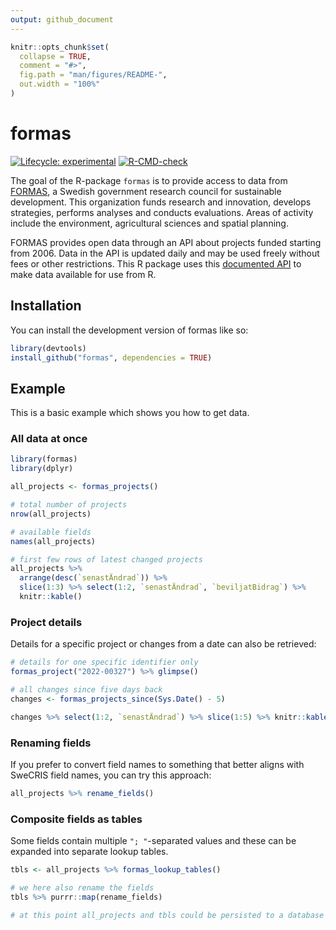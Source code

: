 ```yaml
---
output: github_document
---
```


<!-- README.md is generated from README.Rmd. Please edit that file -->

```r
knitr::opts_chunk$set(
  collapse = TRUE,
  comment = "#>",
  fig.path = "man/figures/README-",
  out.width = "100%"
)
```

# formas

<!-- badges: start -->
[![Lifecycle: experimental](https://img.shields.io/badge/lifecycle-experimental-orange.svg)](https://lifecycle.r-lib.org/articles/stages.html#experimental)
[![R-CMD-check](https://github.com/KTH-Library/formas/actions/workflows/R-CMD-check.yaml/badge.svg)](https://github.com/KTH-Library/formas/actions/workflows/R-CMD-check.yaml)
<!-- badges: end -->

The goal of the R-package `formas` is to provide access to data from [FORMAS](https://formas.se/en/start-page.html), a Swedish government research council for sustainable development. This organization funds research and innovation, develops strategies, performs analyses and conducts evaluations. Areas of activity include the environment, agricultural sciences and spatial planning.

FORMAS provides open data through an API about projects funded starting from 2006. Data in the API is updated daily and may be used freely without fees or other restrictions. This R package uses this [documented API](https://formas.se/en/start-page/about-formas/what-we-do/open-data---api-containing-information-on-funded-projects/documentation-for-api-containing-information-on-funded-projects.html) to make data available for use from R.

## Installation

You can install the development version of formas like so:

``` r
library(devtools)
install_github("formas", dependencies = TRUE)
```

## Example

This is a basic example which shows you how to get data.

### All data at once

```r
library(formas)
library(dplyr)

all_projects <- formas_projects()

# total number of projects
nrow(all_projects)

# available fields
names(all_projects)

# first few rows of latest changed projects
all_projects %>% 
  arrange(desc(`senastÄndrad`)) %>% 
  slice(1:3) %>% select(1:2, `senastÄndrad`, `beviljatBidrag`) %>%
  knitr::kable()

```

### Project details

Details for a specific project or changes from a date can also be retrieved:

```r
# details for one specific identifier only
formas_project("2022-00327") %>% glimpse()

# all changes since five days back
changes <- formas_projects_since(Sys.Date() - 5)

changes %>% select(1:2, `senastÄndrad`) %>% slice(1:5) %>% knitr::kable()

```

### Renaming fields

If you prefer to convert field names to something that better aligns with SweCRIS field names, you can try this approach:

```r

all_projects %>% rename_fields()

```

### Composite fields as tables

Some fields contain multiple `"; "`-separated values and these can be expanded into separate lookup tables.

```r
tbls <- all_projects %>% formas_lookup_tables()

# we here also rename the fields
tbls %>% purrr::map(rename_fields)

# at this point all_projects and tbls could be persisted to a database

```

